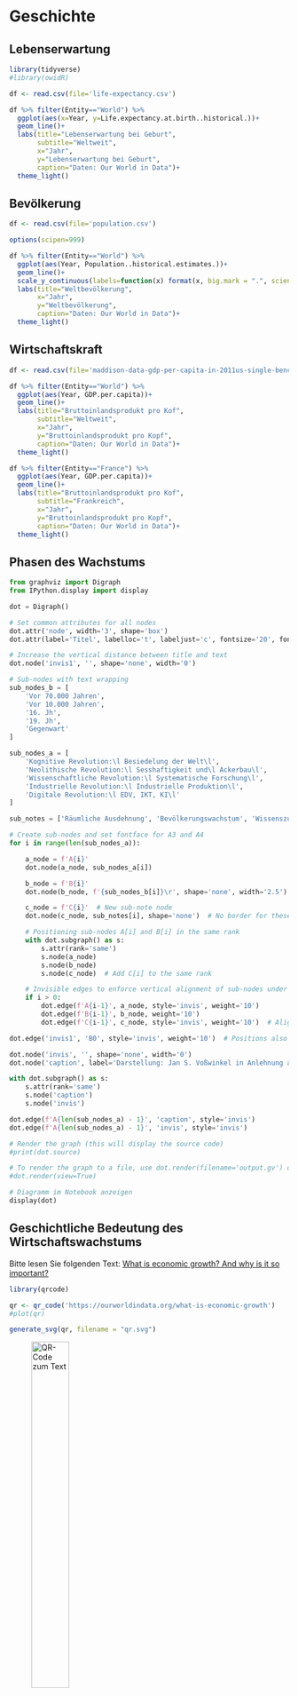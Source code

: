 # Geschichte

## Lebenserwartung

```r

library(tidyverse)
#library(owidR)

df <- read.csv(file='life-expectancy.csv')

df %>% filter(Entity=="World") %>% 
  ggplot(aes(x=Year, y=Life.expectancy.at.birth..historical.))+
  geom_line()+
  labs(title="Lebenserwartung bei Geburt",
       subtitle="Weltweit",
       x="Jahr",
       y="Lebenserwartung bei Geburt",
       caption="Daten: Our World in Data")+
  theme_light()

```

## Bevölkerung

```r

df <- read.csv(file='population.csv')

options(scipen=999)

df %>% filter(Entity=="World") %>% 
  ggplot(aes(Year, Population..historical.estimates.))+
  geom_line()+
  scale_y_continuous(labels=function(x) format(x, big.mark = ".", scientific = FALSE))+
  labs(title="Weltbevölkerung",
       x="Jahr",
       y="Weltbevölkerung",
       caption="Daten: Our World in Data")+
  theme_light()


```

## Wirtschaftskraft

```r

df <- read.csv(file='maddison-data-gdp-per-capita-in-2011us-single-benchmark.csv')

df %>% filter(Entity=="World") %>% 
  ggplot(aes(Year, GDP.per.capita))+
  geom_line()+
  labs(title="Bruttoinlandsprodukt pro Kof",
       subtitle="Weltweit",
       x="Jahr",
       y="Bruttoinlandsprodukt pro Kopf",
       caption="Daten: Our World in Data")+
  theme_light()

df %>% filter(Entity=="France") %>% 
  ggplot(aes(Year, GDP.per.capita))+
  geom_line()+
  labs(title="Bruttoinlandsprodukt pro Kof",
       subtitle="Frankreich",
       x="Jahr",
       y="Bruttoinlandsprodukt pro Kopf",
       caption="Daten: Our World in Data")+
  theme_light()


```


## Phasen des Wachstums

```python

from graphviz import Digraph
from IPython.display import display

dot = Digraph()

# Set common attributes for all nodes
dot.attr('node', width='3', shape='box')
dot.attr(label='Titel', labelloc='t', labeljust='c', fontsize='20', fontname='Times-Bold')

# Increase the vertical distance between title and text
dot.node('invis1', '', shape='none', width='0')

# Sub-nodes with text wrapping
sub_nodes_b = [
    'Vor 70.000 Jahren',
    'Vor 10.000 Jahren',
    '16. Jh',
    '19. Jh',
    'Gegenwart'
]

sub_nodes_a = [
    'Kognitive Revolution:\l Besiedelung der Welt\l',
    'Neolithische Revolution:\l Sesshaftigkeit und\l Ackerbau\l',
    'Wissenschaftliche Revolution:\l Systematische Forschung\l',
    'Industrielle Revolution:\l Industrielle Produktion\l',
    'Digitale Revolution:\l EDV, IKT, KI\l'
]

sub_notes = ['Räumliche Ausdehnung', 'Bevölkerungswachstum', 'Wissenszuwachs', 'Produktionswachstum', '?']  # New sub-notes to the right

# Create sub-nodes and set fontface for A3 and A4
for i in range(len(sub_nodes_a)):

    a_node = f'A{i}'
    dot.node(a_node, sub_nodes_a[i])

    b_node = f'B{i}'
    dot.node(b_node, f'{sub_nodes_b[i]}\r', shape='none', width='2.5')

    c_node = f'C{i}'  # New sub-note node
    dot.node(c_node, sub_notes[i], shape='none')  # No border for these nodes

    # Positioning sub-nodes A[i] and B[i] in the same rank
    with dot.subgraph() as s:
        s.attr(rank='same')
        s.node(a_node)
        s.node(b_node)
        s.node(c_node)  # Add C[i] to the same rank

    # Invisible edges to enforce vertical alignment of sub-nodes under A and B
    if i > 0:
        dot.edge(f'A{i-1}', a_node, style='invis', weight='10')
        dot.edge(f'B{i-1}', b_node, weight='10')
        dot.edge(f'C{i-1}', c_node, style='invis', weight='10')  # Align C nodes

dot.edge('invis1', 'B0', style='invis', weight='10')  # Positions also b_nodes to the left

dot.node('invis', '', shape='none', width='0')
dot.node('caption', label='Darstellung: Jan S. Voßwinkel in Anlehnung an Groviec (2022)', shape='none', width='7', fontsize='10')

with dot.subgraph() as s:
    s.attr(rank='same')
    s.node('caption')
    s.node('invis')

dot.edge(f'A{len(sub_nodes_a) - 1}', 'caption', style='invis')
dot.edge(f'A{len(sub_nodes_a) - 1}', 'invis', style='invis')

# Render the graph (this will display the source code)
#print(dot.source)

# To render the graph to a file, use dot.render(filename='output.gv') or dot.view()
#dot.render(view=True)

# Diagramm im Notebook anzeigen
display(dot)
```

## Geschichtliche Bedeutung des Wirtschaftswachstums

Bitte lesen Sie folgenden Text: [What is economic growth? And why is it so important?](https://ourworldindata.org/what-is-economic-growth)

```r
library(qrcode)

qr <- qr_code('https://ourworldindata.org/what-is-economic-growth')
#plot(qr)

generate_svg(qr, filename = "qr.svg")

```


 ![QR-Code zum Text](qr.svg){width="40%"} 